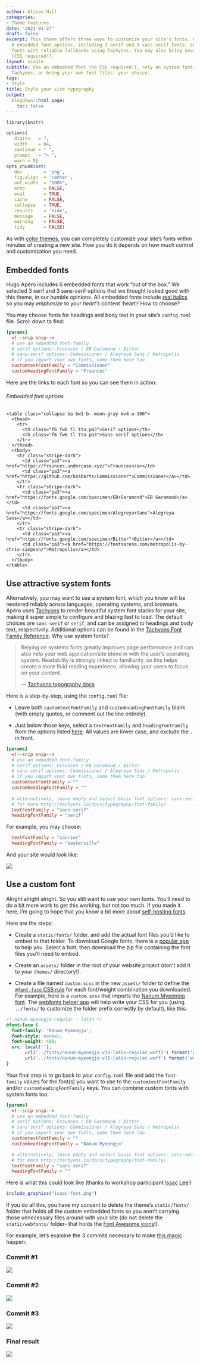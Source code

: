 ```yaml
---
author: Alison Hill
categories:
- Theme Features
date: "2021-01-27"
draft: false
excerpt: This theme offers three ways to customize your site's fonts. Choose from
  6 embedded font options, including 3 serif and 3 sans-serif fonts, or rely on system
  fonts with reliable fallbacks using Tachyons. You may also bring your own font files
  (CSS required!).
layout: single
subtitle: Use an embedded font (no CSS required!), rely on system fonts reliably using
  Tachyons, or bring your own font files- your choice.
tags:
- style
title: Style your site typography
output:
  blogdown::html_page:
    toc: false
---
```


```r
library(knitr)
```

```r
options(
   digits   = 7,
   width    = 84,
   continue = " ",
   prompt   = "> ",
   warn = 0)
opts_chunk$set(
   dev        = 'png',
   fig.align  = 'center',
   out.width  = "100%",
   echo       = FALSE,
   eval       = TRUE,
   cache      = FALSE,
   collapse   = TRUE,
   results    = 'hide',
   message    = FALSE,
   warning    = FALSE,
   tidy       = FALSE)
```



As with [color themes](../color-themes), you can completely customize your site's fonts within minutes of creating a new site. How you do it depends on how much control and customization you need.

## Embedded fonts

Hugo Apéro includes 6 embedded fonts that work "out of the box." We selected 3 serif and 3 sans-serif options that we thought looked good with this theme, in our humble opinions. All embedded fonts include [real italics](https://www.marksimonson.com/notebook/view/FakevsTrueItalics) so you may <em>emphasize</em> to your <em>heart's</em> content :heart:! How to choose?

You may choose fonts for headings and body text in your site's `config.toml` file. Scroll down to find:

```toml
[params]
  <!--snip snip-->
  # use an embedded font-family
  # serif options: Fraunces / EB Garamond / Bitter
  # sans-serif options: Commissioner / Alegreya Sans / Metropolis
  # if you import your own fonts, name them here too
  customtextFontFamily = "Commissioner"
  customheadingFontFamily = "Fraunces"
```

Here are the links to each font so you can see them in action:

<h6 class="ttu tracked pv3 bt">Embedded font options</h6>
    <table class="collapse ba bw1 b--moon-gray mv4 w-100">
      <thead>
        <tr>
          <th class="f6 fw6 tl ttu pa3">Serif options</th>
          <th class="f6 fw6 tl ttu pa3">Sans-serif options</th>
        </tr>
      </thead>
      <tbody>
        <tr class="stripe-dark">
          <td class="pa3"><a href="https://fraunces.undercase.xyz/">Fraunces</a></td>
          <td class="pa3"><a href="https://github.com/kosbarts/Commissioner">Commissioner</a></td>
        </tr>
        <tr class="stripe-dark">
          <td class="pa3"><a href="https://fonts.google.com/specimen/EB+Garamond">EB Garamond</a></td>
          <td class="pa3"><a href="https://fonts.google.com/specimen/Alegreya+Sans">Alegreya Sans</a></td>
        </tr>
        <tr class="stripe-dark">
          <td class="pa3"><a href="https://fonts.google.com/specimen/Bitter">Bitter</a></td>
          <td class="pa3"><a href="https://fontsarena.com/metropolis-by-chris-simpson/">Metropolis</a></td>
        </tr>
      </tbody>
    </table>

## Use attractive system fonts

Alternatively, you may want to use a system font, which you know will be rendered reliably across languages, operating systems, and browsers. Apéro uses [Tachyons](https://tachyons.io) to render beautiful system font stacks for your site, making it super simple to configure and blazing fast to load. The default choices are `sans-serif` or `serif`, and can be assigned to headings and body text, respectively. Additional options can be found in the [Tachyons Font Family Reference](https://tachyons.io/docs/typography/font-family/). Why use system fonts?

>  Relying on systems fonts greatly improves page performance and can also help your web application/site blend in with the user’s operating system. Readability is strongly linked to familiarity, so this helps create a more fluid reading experience, allowing your users to focus on your content. 
>
> &mdash; [Tachyons typography docs](http://tachyons.io/docs/typography/font-family/)

Here is a step-by-step, using the `config.toml` file:

+ Leave both `customtextFontFamily` and `customheadingFontFamily` blank (with empty quotes, or comment out the line entirely).

+ Just below those keys, select a `textFontFamily` and `headingFontFamily` from the options listed [here](http://tachyons.io/docs/typography/font-family/). All values are lower case, and exclude the `.` in front. 

```toml
[params]
  <!--snip snip-->
  # use an embedded font-family
  # serif options: Fraunces / EB Garamond / Bitter
  # sans-serif options: Commissioner / Alegreya Sans / Metropolis
  # if you import your own fonts, name them here too
  customtextFontFamily = ""
  customheadingFontFamily = ""
  
  # alternatively, leave empty and select basic font options: sans-serif or serif
  # for more http://tachyons.io/docs/typography/font-family/
  textFontFamily = "sans-serif"
  headingFontFamily = "serif"
```

For example, you may choose:
```toml
  textFontFamily = "courier"
  headingFontFamily = "baskerville"
```

And your site would look like:

![](system-font.png)

## Use a custom font

Alright alright alright. So you still want to use your own fonts. You'll need to do a bit more work to get this working, but not too much. If you made it here, I'm going to hope that you know a bit more about [self-hosting fonts](https://www.tunetheweb.com/blog/should-you-self-host-google-fonts/).

Here are the steps:

+ Create a `static/fonts/` folder, and add the actual font files you'd like to embed to that folder. To download Google fonts, there is a [popular app](https://google-webfonts-helper.herokuapp.com/fonts) to help you. Select a font, then download the zip file containing the font files you'll need to embed.

+ Create an `assets/` folder in the root of your website project (don't add it to your `themes/` directory!).

+ Create a file named `custom.scss` in the new `assets/` folder to define the [`@font-face` CSS rule](https://developer.mozilla.org/en-US/docs/Web/CSS/@font-face) for each font/weight combination you downloaded. For example, here is a `custom.scss` that imports the [Nanum Myeongjo font](https://fonts.google.com/specimen/Nanum+Myeongjo). The [webfonts helper app](https://google-webfonts-helper.herokuapp.com/fonts) will help write your CSS for you (using `../fonts/` to customize the folder prefix correctly by default), like this:

```scss
/* nanum-myeongjo-regular - latin */
@font-face {
  font-family: 'Nanum Myeongjo';
  font-style: normal;
  font-weight: 400;
  src: local(''),
       url('../fonts/nanum-myeongjo-v15-latin-regular.woff2') format('woff2'), 
       url('../fonts/nanum-myeongjo-v15-latin-regular.woff') format('woff'); 
}
```

Your final step is to go back to your `config.toml` file and add the `font-family` values for the font(s) you want to use to the `customtextFontFamily` and/or `customheadingFontFamily` keys. You can combine custom fonts with system fonts too. 

```toml
[params]
  <!--snip snip-->
  # use an embedded font-family
  # serif options: Fraunces / EB Garamond / Bitter
  # sans-serif options: Commissioner / Alegreya Sans / Metropolis
  # if you import your own fonts, name them here too
  customtextFontFamily = ""
  customheadingFontFamily = "Nanum Myeongjo"

  # alternatively, leave empty and select basic font options: sans-serif or serif
  # for more http://tachyons.io/docs/typography/font-family/
  textFontFamily = "sans-serif"
  headingFontFamily = ""
```

Here is what this could look like (thanks to workshop participant [Issac Lee](https://github.com/issactoast)!)

```r
include_graphics("isaac-font.png")
```

If you do all this, you have my consent to delete the theme's `static/fonts/` folder that holds all the custom embedded fonts so you aren't carrying those unnecessary files around with your site (do not delete the `static/webfonts/` folder- that holds the [Font Awesome icons](https://fontawesome.com/)!).

For example, let's examine the 3 commits necessary to make [this magic](https://google-webfonts-helper.herokuapp.com/fonts/hachi-maru-pop?subsets=latin) happen:

### Commit #1

![](font-static-files.png)

### Commit #2

![](font-assets-css.png)

### Commit #3

![](font-config.png)

### Final result

![](hachi-font.png)
